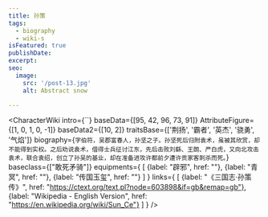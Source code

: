 ```yaml
---
title: 孙策
tags:
  - biography
  - wiki-s
isFeatured: true
publishDate:
excerpt:
seo:
  image:
    src: '/post-13.jpg'
    alt: Abstract snow

---
```



<CharacterWiki
  intro={``}
  baseData={[95, 42, 96, 73, 91]}
  AttributeFigure={[1, 0, 1, 0, -1]}
  baseData2={[10, 2]}
  traitsBase={['荆扬', '霸者', '英杰', '骁勇', '气焰']}
  biography={`字伯符，吴郡富春人，孙坚之子。孙坚死后归附袁术，虽被其欣赏，却不能得到实权。之后劝说袁术，借得士兵征讨江东，先后击败刘繇、王朗、严白虎，又向北攻击袁术，联合袁绍，创立了孙吴的基业，却在准备进攻许都前夕遭许贡家客刺杀而死。`}
  baseclass={["敢死矛骑"]}
  equipments={
    [
      {label: "辟邪", href: ""},
      {label: "青冥", href: ""},
      {label: "传国玉玺", href: ""}
    ]
  }
  links={
    [
      {label: "《三国志·孙策传》", href: "https://ctext.org/text.pl?node=603898&if=gb&remap=gb"},
      {label: "Wikipedia - English Version", href: "https://en.wikipedia.org/wiki/Sun_Ce"}
    ]
  }
/>

